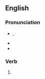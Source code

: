 {{also|forȝiven}}
==English==

===Pronunciation===
* {{enPR|fə(r)-gĭv'ən, fôr-gĭv'ən}}, {{IPA|en|/fə(ɹ)ˈɡɪv.ən/|/fɔː(ɹ)ˈɡɪv.ən/}}
* {{audio|en|en-us-forgiven.ogg|Audio (US)}}
* {{rhymes|en|ɪvən}}

===Verb===
{{head|en|verb form|cat2=irregular past participles}}

# {{inflection of|en|forgive||past|part}}